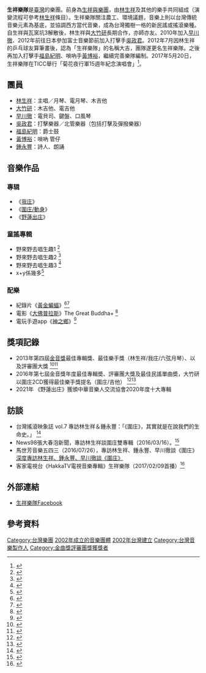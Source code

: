 {{newsrelease|time=2017-02-24T04:04:32+00:00}}
'''生祥樂隊'''是[[台灣|臺灣]]的樂團。前身為[[生祥與樂團|生祥與樂團]]，由[[林生祥|林生祥]]及其他的樂手共同組成（演變流程可參考[[林生祥|林生祥]]條目）。生祥樂隊關注農工、環境議題，音樂上則以台灣傳統音樂元素為基底，並協調西方當代音樂，成為台灣獨樹一格的新民謠或搖滾樂種。自生祥與瓦窯坑3解散後，林生祥與[[大竹研|大竹研]]長期合作，亦師亦友。2010年加入[[早川徹|早川徹]]、2012年前往日本參加富士音樂節前加入打擊手[[吳政君|吳政君]]。2012年7月因林生祥的乒乓球友算筆畫後，認為「生祥樂隊」的名稱大吉，團隊遂更名生祥樂隊。之後再加入打擊手[[福島紀明|福島紀明]]、嗩吶手[[黃博裕|黃博裕]]，繼續完善樂隊編制。2017年5月20日，生祥樂隊在TICC舉行「菊花夜行軍15週年紀念演唱會」<ref>{{Cite web |url=https://memeon-music.com/2017/05/21/lin-shengxiang-livereport/ |title=生祥樂隊鐵牛車搬上大舞台 三千菊花一同答數撼動TICC |access-date=2018-04-01 |archive-date=2020-10-31 |archive-url=https://web.archive.org/web/20201031234744/https://memeon-music.com/2017/05/21/lin-shengxiang-livereport/ |dead-url=no }}</ref>。

==團員==
*[[林生祥|林生祥]]：主唱／月琴、電月琴、木吉他
*[[大竹研|大竹研]]：木吉他、電吉他
*[[早川徹|早川徹]]：電貝司、鍵盤、口風琴
*[[吳政君|吳政君]]：打擊樂器／北管樂器（包括打擊及彈撥樂器）
*[[福島紀明|福島紀明]]：爵士鼓
*[[黃博裕|黃博裕]]：嗩吶 管仔
*[[鍾永豐|鍾永豐]]：詩人、朗誦

==音樂作品==
=== 專辑 ===
*《[[我庄|我庄]]》
*《[[圍庄/動身|圍庄/動身]]》
*《[[野蓮出庄|野蓮出庄]]》

=== 童謠專輯 === 
*野來野去唱生趣1 <ref>{{Cite web |url=http://www.govbooks.com.tw/books/91790 |title=野來野去唱生趣1 (CD+教學伴唱光碟)/ISBN 9899000002418/2012  |access-date=2017-03-17 |archive-date=2020-07-28 |archive-url=https://web.archive.org/web/20200728224811/http://www.govbooks.com.tw/books/91790 |dead-url=no }}</ref>
*野來野去唱生趣2 <ref>{{Cite web |url=http://www.govbooks.com.tw/books/96495 |title=野來野去唱生趣2 (CD+教學伴唱光碟)/ISBN 9899000004634/2013 |access-date=2017-03-17 |archive-date=2020-07-28 |archive-url=https://web.archive.org/web/20200728214155/http://www.govbooks.com.tw/books/96495 |dead-url=no }}</ref>
*野來野去唱生趣3 <ref>{{Cite web |url=http://www.govbooks.com.tw/books/103105 |title=野來野去唱生趣3 (CD+教學伴唱光碟)/ISBN 9439103019861/2013 |access-date=2017-03-17 |archive-date=2017-03-18 |archive-url=https://web.archive.org/web/20170318085909/http://www.govbooks.com.tw/books/103105 |dead-url=no }}</ref>
*x+y係幾多<ref>{{Cite web |url=http://www.govbooks.com.tw/books/105461 |title=x+y 係幾多《he id ˋdoˊ》：青少年客語創作專輯 (光碟)/ISBN 9439104019488/2015 |access-date=2017-03-17 |archive-date=2017-03-18 |archive-url=https://web.archive.org/web/20170318084417/http://www.govbooks.com.tw/books/105461 |dead-url=no }}</ref>

=== 配樂 ===
*紀錄片《[[黃金蝙蝠|黃金蝙蝠]]》<ref>{{Cite web |url=http://e-info.org.tw/node/95888 |title=留住幸「蝠」 新片為黃金蝙蝠作傳 |access-date=2017-03-17 |archive-date=2017-03-18 |archive-url=https://web.archive.org/web/20170318084616/http://e-info.org.tw/node/95888 |dead-url=no }}</ref><ref>{{Cite web |url=http://www.books.com.tw/products/0010622442 |title=黃金蝙蝠/張博鈞/行政院農業委員會林務局/2013-12-01/ISBN 9784510202956 |access-date=2017-03-17 |archive-date=2017-03-18 |archive-url=https://web.archive.org/web/20170318084211/http://www.books.com.tw/products/0010622442 |dead-url=no }}</ref>
*電影《[[大佛普拉斯|大佛普拉斯]]》The Great Buddha+ <ref>{{Cite web |url=http://www.mandarinvision.com/portfolio-item/3715/ |title=大佛普拉斯 |access-date=2017-03-17 |archive-date=2021-02-27 |archive-url=https://web.archive.org/web/20210227062547/http://www.mandarinvision.com/portfolio-item/3715/ |dead-url=no }}</ref>
*電玩手遊app《[[神之鄉|神之鄉]]》<ref>{{Cite web |url=https://www.youtube.com/watch?v=18J1cc9U_9g |title=音樂已灌錄完成，遊戲至2017年3月為止尚未出版。 |access-date=2017-03-17 |archive-date=2021-07-20 |archive-url=https://web.archive.org/web/20210720131304/https://www.youtube.com/watch?v=18J1cc9U_9g |dead-url=no }}</ref>

==獎項記錄==
*2013年第四屆[[金音獎|金音獎]]最佳專輯獎、最佳樂手獎（林生祥/我庄/六弦月琴）、以及評審團大獎 <ref>{{Cite web |url=http://gima7th.nv.com.tw/history.php |title=第四屆金音獎得獎名單 |access-date=2017-03-17 |archive-url=https://web.archive.org/web/20170318084731/http://gima7th.nv.com.tw/history.php |archive-date=2017-03-18 |dead-url=yes }}</ref><ref>{{Cite web |url=https://www.youtube.com/watch?v=-EtjYdqs_xI |title=金音獎頒獎 林生祥「我庄」奪3大獎(2013-10-27播出) |access-date=2017-03-17 |archive-date=2017-04-06 |archive-url=https://web.archive.org/web/20170406175450/https://www.youtube.com/watch?v=-EtjYdqs_xI |dead-url=no }}</ref>
*2016年第七屆金音獎年度最佳專輯奬、評審團大獎及最佳民謠單曲奬，大竹研以圍庄2CD獲得最佳樂手獎提名（圍庄/吉他） <ref>{{Cite web |url=http://www.appledaily.com.tw/realtimenews/article/new/20160914/948863/ |title=金音獎颱風天揭曉入圍　草東林生祥並列大贏家 |access-date=2017-03-17 |archive-date=2017-03-18 |archive-url=https://web.archive.org/web/20170318093104/http://www.appledaily.com.tw/realtimenews/article/new/20160914/948863/ |dead-url=no }}</ref><ref>{{Cite web |url=http://gima7th.nv.com.tw/finalist.php |title=第七屆金音創作獎得獎名單 |access-date=2017-03-17 |archive-url=https://web.archive.org/web/20170318090647/http://gima7th.nv.com.tw/finalist.php |archive-date=2017-03-18 |dead-url=yes }}</ref>
*2021年 《野蓮出庄》獲頒中華音樂人交流協會2020年度十大專輯

==訪談==
*台灣搖滾映象誌 vol.7 專訪林生祥＆鍾永豐：「《圍庄》，其實就是在說我們的生命史。」 <ref>{{Cite web |url=http://www.taiwan-indie-music-journal.com/-vol7 |title=台灣搖滾映象誌 vol.7《圍庄》訪談 |access-date=2017-03-17 |archive-url=https://web.archive.org/web/20170318083716/http://www.taiwan-indie-music-journal.com/-vol7 |archive-date=2017-03-18 |dead-url=yes }}</ref>
*News98張大春泡新聞，專訪林生祥談圍庄雙專輯（2016/03/16）。<ref>{{Cite web |url=https://www.youtube.com/watch?v=dpJ0rfeVe-c |title=張大春：「娛樂轟趴單元第二次播出，我們就請來一位……不是特別娛樂的朋友。他已經多年沒有上我們節目了，但是幾乎只要一有活動，他都會在馬芳的節目裡露臉。」 |access-date=2017-03-17 |archive-date=2017-04-06 |archive-url=https://web.archive.org/web/20170406181518/https://www.youtube.com/watch?v=dpJ0rfeVe-c |dead-url=no }}</ref>
*馬世芳音樂五四三（2016/07/26），專訪林生祥、鍾永豐、早川徹談《圍庄》[https://www.youtube.com/watch?v=UCAoP-kuQmM&t=3s 深度專訪林生祥、鍾永豐、早川徹談《圍庄》] {{Wayback|url=https://www.youtube.com/watch?v=UCAoP-kuQmM&t=3s |date=20170406175833 }}
*客家電視台《HakkaTV電視音樂專輯》生祥樂隊（2017/02/09首播）<ref>{{Cite web |url=https://www.youtube.com/watch?v=V5kkaEjAqFU |title=《HakkaTV電視音樂專輯》生祥樂隊，客家電視台的”生祥樂隊電視音樂專輯”，請到了作家‧廣播人，也是生祥樂隊最忠實的評論家馬世芳，以及長期關注音樂、文化議題的評論家張鐵志，從”我庄”專輯的概念延伸出另一種視野，邀請您透過精采的樂章，更深入認識生祥樂隊。 |access-date=2017-03-17 |archive-date=2020-07-24 |archive-url=https://web.archive.org/web/20200724081403/https://www.youtube.com/watch?v=V5kkaEjAqFU |dead-url=no }}</ref>

==外部連結==
*[https://www.facebook.com/ShengXiangBand 生祥樂隊Facebook] {{Wayback|url=https://www.facebook.com/ShengXiangBand |date=20210608155700 }}

== 參考資料 ==

{{reflist}}
{{Golden-Melody-Jury}}
{{華語音樂傳媒大獎最佳樂隊}}

{{Portal bar|台灣|音樂|人物}}

[[Category:台灣樂團|Category:台灣樂團]]
[[Category:2002年成立的音樂團體|2002年成立的音樂團體]]
[[Category:2002年台灣建立|2002年台灣建立]]
[[Category:台灣音樂製作人|Category:台灣音樂製作人]]
[[Category:金曲獎評審團獎獲獎者|Category:金曲獎評審團獎獲獎者]]